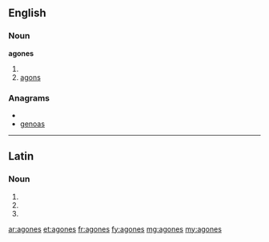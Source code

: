 ==English==

===Noun===
'''agones'''

# {{plural of|agon}}
# [[agons]]

===Anagrams===
* {{alphagram|aegnos}}
* [[genoas#English|genoas]]

----

==Latin==

===Noun===
{{la-noun-form|agōnēs}}

# {{inflection of|agon|agōn|nom|p|lang=la}}
# {{inflection of|agon|agōn|acc|p|lang=la}}
# {{inflection of|agon|agōn|voc|p|lang=la}}

[[ar:agones]]
[[et:agones]]
[[fr:agones]]
[[fy:agones]]
[[mg:agones]]
[[my:agones]]